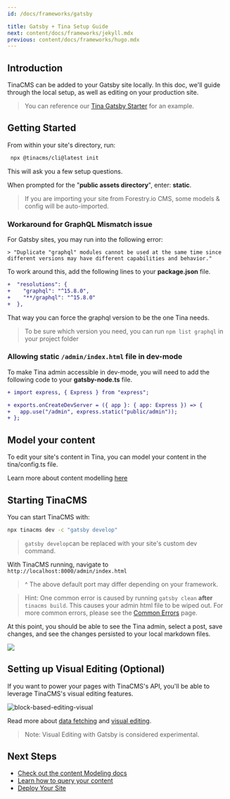 ```yaml
---
id: /docs/frameworks/gatsby

title: Gatsby + Tina Setup Guide
next: content/docs/frameworks/jekyll.mdx
previous: content/docs/frameworks/hugo.mdx
---
```


## Introduction

TinaCMS can be added to your Gatsby site locally. In this doc, we'll guide through the local setup, as well as editing on your production site.

> You can reference our [Tina Gatsby Starter](https://github.com/tinacms/tina-gatsby-starter) for an example.

## Getting Started

From within your site's directory, run:

```bash
 npx @tinacms/cli@latest init
```

This will ask you a few setup questions.

When prompted for the "**public assets directory**", enter: **static**.

> If you are importing your site from Forestry.io CMS, some models & config will be auto-imported.

### Workaround for GraphQL Mismatch issue

For Gatsby sites, you may run into the following error:

```
> "Duplicate "graphql" modules cannot be used at the same time since different versions may have different capabilities and behavior."
```

To work around this, add the following lines to your **package.json** file.

```diff
+  "resolutions": {
+    "graphql": "^15.8.0",
+    "**/graphql": "^15.8.0"
+  },
```
That way you can force the graphql version to be the one Tina needs.

> To be sure which version you need, you can run `npm list graphql` in your project folder

### Allowing static `/admin/index.html` file in dev-mode

To make Tina admin accessible in dev-mode, you will need to add the following code to your **gatsby-node.ts** file.

```diff
+ import express, { Express } from "express";

+ exports.onCreateDevServer = ({ app }: { app: Express }) => {
+   app.use("/admin", express.static("public/admin"));
+ };
```

## Model your content

To edit your site's content in Tina, you can model your content in the tina/config.ts file.

Learn more about content modelling [here](/docs/schema/)

## Starting TinaCMS

You can start TinaCMS with:

```bash
npx tinacms dev -c "gatsby develop"
```

> `gatsby develop`can be replaced with your site's custom dev command.

With TinaCMS running, navigate to `http://localhost:8000/admin/index.html`

> ^ The above default port may differ depending on your framework.

> Hint: One common error is caused by running `gatsby clean` **after** `tinacms build`. This causes your admin html file to be wiped out. For more common errors, please see the [Common Errors](/docs/forestry/common-errors) page.

At this point, you should be able to see the Tina admin, select a post, save changes, and see the changes persisted to your local markdown files.

![](/img/hugo-tina-admin-screenshot.png)

## Setting up Visual Editing (Optional)

If you want to power your pages with TinaCMS's API, you'll be able to leverage TinaCMS's visual editing features.

![block-based-editing-visual](/gif/blocks.gif)

Read more about [data fetching](/docs/features/data-fetching/) and [visual editing](/docs/contextual-editing/overview/).

> Note: Visual Editing with Gatsby is considered experimental.

## Next Steps

- [Check out the content Modeling docs](/docs/schema/)
- [Learn how to query your content](/docs/features/data-fetching/)
- [Deploy Your Site](/docs/tinacloud)
